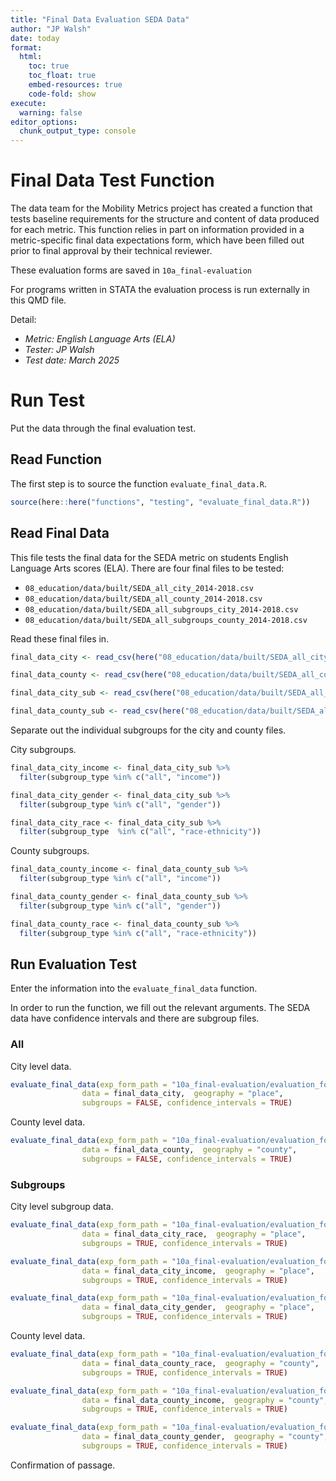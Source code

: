 ```yaml
---
title: "Final Data Evaluation SEDA Data"
author: "JP Walsh"
date: today
format:
  html:
    toc: true
    toc_float: true
    embed-resources: true
    code-fold: show
execute: 
  warning: false
editor_options: 
  chunk_output_type: console
---
```


# Final Data Test Function

The data team for the Mobility Metrics project has created a function that tests baseline requirements for the structure and content of data produced for each metric. This function relies in part on information provided in a metric-specific final data expectations form, which have been filled out prior to final approval by their technical reviewer. 

These evaluation forms are saved in `10a_final-evaluation`

For programs written in STATA the evaluation process is run externally in this QMD file. 

Detail:

 - *Metric: English Language Arts (ELA)* 
 - *Tester: JP Walsh*
 - *Test date: March 2025*

# Run Test

Put the data through the final evaluation test.

## Read Function

The first step is to source the function `evaluate_final_data.R`. 

```r
source(here::here("functions", "testing", "evaluate_final_data.R"))
```


## Read Final Data

This file tests the final data for the SEDA metric on students English Language Arts scores (ELA). There are four final files to be tested:

 - `08_education/data/built/SEDA_all_city_2014-2018.csv`
 - `08_education/data/built/SEDA_all_county_2014-2018.csv`
 - `08_education/data/built/SEDA_all_subgroups_city_2014-2018.csv`
 - `08_education/data/built/SEDA_all_subgroups_county_2014-2018.csv`

Read these final files in.

```r
final_data_city <- read_csv(here("08_education/data/built/SEDA_all_city_2014-2018.csv"), show_col_types = FALSE)

final_data_county <- read_csv(here("08_education/data/built/SEDA_all_county_2014-2018.csv"), show_col_types = FALSE)

final_data_city_sub <- read_csv(here("08_education/data/built/SEDA_all_subgroups_city_2014-2018.csv"), show_col_types = FALSE)

final_data_county_sub <- read_csv(here("08_education/data/built/SEDA_all_subgroups_county_2014-2018.csv"), show_col_types = FALSE)
```

Separate out the individual subgroups for the city and county files.

City subgroups.
```r


final_data_city_income <- final_data_city_sub %>% 
  filter(subgroup_type %in% c("all", "income"))

final_data_city_gender <- final_data_city_sub %>% 
  filter(subgroup_type %in% c("all", "gender"))

final_data_city_race <- final_data_city_sub %>% 
  filter(subgroup_type  %in% c("all", "race-ethnicity"))
```

County subgroups.
```r
final_data_county_income <- final_data_county_sub %>% 
  filter(subgroup_type %in% c("all", "income"))

final_data_county_gender <- final_data_county_sub %>% 
  filter(subgroup_type %in% c("all", "gender"))

final_data_county_race <- final_data_county_sub %>% 
  filter(subgroup_type %in% c("all", "race-ethnicity"))
```


## Run Evaluation Test

Enter the information into the `evaluate_final_data` function. 

In order to run the function, we fill out the relevant arguments. The SEDA data have confidence intervals and there are subgroup files.

### All

City level data.
```r
evaluate_final_data(exp_form_path = "10a_final-evaluation/evaluation_form_ela_overall_place.csv",
                data = final_data_city,  geography = "place",
                subgroups = FALSE, confidence_intervals = TRUE)
```

County level data.
```r
evaluate_final_data(exp_form_path = "10a_final-evaluation/evaluation_form_ela_overall_county.csv",
                data = final_data_county,  geography = "county",
                subgroups = FALSE, confidence_intervals = TRUE)

```

### Subgroups

City level subgroup data.
```r
evaluate_final_data(exp_form_path = "10a_final-evaluation/evaluation_form_ela_race_ethnicity_place.csv",
                data = final_data_city_race,  geography = "place",
                subgroups = TRUE, confidence_intervals = TRUE)

evaluate_final_data(exp_form_path = "10a_final-evaluation/evaluation_form_ela_income_place.csv",
                data = final_data_city_income,  geography = "place",
                subgroups = TRUE, confidence_intervals = TRUE)

evaluate_final_data(exp_form_path = "10a_final-evaluation/evaluation_form_ela_gender_place.csv",
                data = final_data_city_gender,  geography = "place",
                subgroups = TRUE, confidence_intervals = TRUE)
```

County level data.
```r
evaluate_final_data(exp_form_path = "10a_final-evaluation/evaluation_form_ela_race_ethnicity_county.csv",
                data = final_data_county_race,  geography = "county",
                subgroups = TRUE, confidence_intervals = TRUE)

evaluate_final_data(exp_form_path = "10a_final-evaluation/evaluation_form_ela_income_county.csv",
                data = final_data_county_income,  geography = "county",
                subgroups = TRUE, confidence_intervals = TRUE)

evaluate_final_data(exp_form_path = "10a_final-evaluation/evaluation_form_ela_gender_county.csv",
                data = final_data_county_gender,  geography = "county",
                subgroups = TRUE, confidence_intervals = TRUE)

```

Confirmation of passage.
